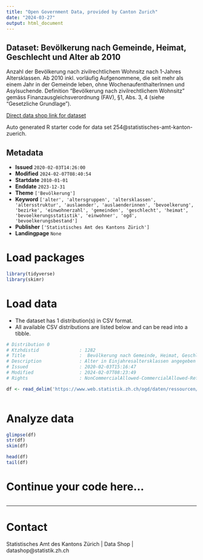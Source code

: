 ```yaml
---
title: "Open Government Data, provided by Canton Zurich"
date: "2024-03-27"
output: html_document
---
```


## Dataset: Bevölkerung nach Gemeinde, Heimat, Geschlecht und Alter ab 2010

Anzahl der Bevölkerung nach zivilrechtlichem Wohnsitz nach 1-Jahres Altersklassen. Ab 2010 inkl. vorläufig Aufgenommene, die seit mehr als einem Jahr in der Gemeinde leben, ohne WochenaufenthalterInnen und Asylsuchende. Definition "Bevölkerung nach zivilrechtlichem Wohnsitz" gemäss Finanzausgleichsverordnung (FAV), §1, Abs. 3, 4 (siehe "Gesetzliche Grundlage"). 

[Direct data shop link for dataset](https://www.zh.ch/de/politik-staat/statistik-daten/datenkatalog.html#/datasets/254@statistisches-amt-kanton-zuerich)

Auto generated R starter code for data set 254@statistisches-amt-kanton-zuerich.

## Metadata

- **Issued** `2020-02-03T14:26:00`
- **Modified** `2024-02-07T08:40:54`
- **Startdate** `2010-01-01`
- **Enddate** `2023-12-31`
- **Theme** `['Bevölkerung']`
- **Keyword** `['alter', 'altersgruppen', 'altersklassen', 'altersstruktur', 'auslaender', 'auslaenderinnen', 'bevoelkerung', 'bezirke', 'einwohnerzahl', 'gemeinden', 'geschlecht', 'heimat', 'bevoelkerungsstatistik', 'einwohner', 'ogd', 'bevoelkerungsbestand']`
- **Publisher** `['Statistisches Amt des Kantons Zürich']`
- **Landingpage** `None`


# Load packages

```r

library(tidyverse)
library(skimr)

```

# Load data

-   The dataset has 1 distribution(s) in CSV format.
-   All available CSV distributions are listed below and can be read into a tibble.

```r

# Distribution 0
# Ktzhdistid               : 1282
# Title                    :  Bevölkerung nach Gemeinde, Heimat, Geschlecht und Alter (1-Jahres Altersklassen)
# Description              : Alter in Einjahresaltersklassen angegeben
# Issued                   : 2020-02-03T15:16:47
# Modified                 : 2024-02-07T08:23:49
# Rights                   : NonCommercialAllowed-CommercialAllowed-ReferenceNotRequired

df <- read_delim('https://www.web.statistik.zh.ch/ogd/daten/ressourcen/KTZH_00000254_00001282.csv')



```

# Analyze data

```r

glimpse(df)
str(df)
skim(df)

head(df)
tail(df)

```

# Continue your code here...

```r

```

------------------------------------------------------------------------

# Contact

Statistisches Amt des Kantons Zürich | Data Shop | datashop@statistik.zh.ch
